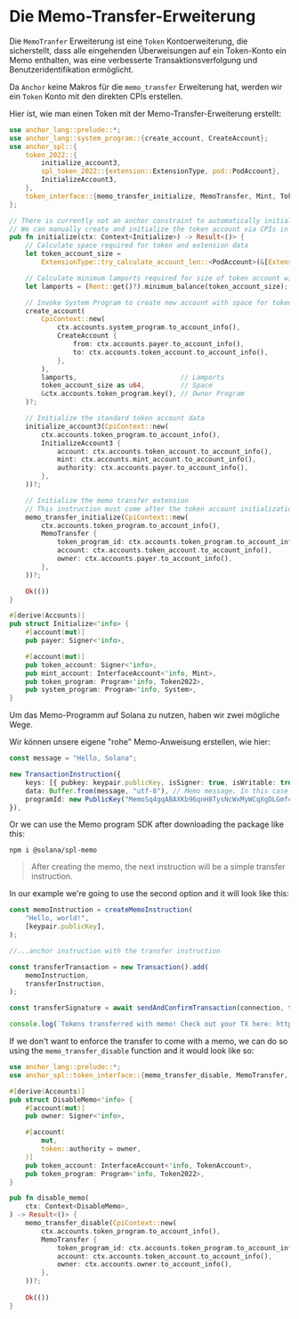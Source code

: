 
# Die Memo-Transfer-Erweiterung

Die `MemoTranfer` Erweiterung ist eine `Token` Kontoerweiterung, die sicherstellt, dass alle eingehenden Überweisungen auf ein Token-Konto ein Memo enthalten, was eine verbesserte Transaktionsverfolgung und Benutzeridentifikation ermöglicht.

<ArticleSection name="Initialisierung des Token-Kontos" id="initializing-the-token-account" level="h2" />

Da `Anchor` keine Makros für die `memo_transfer` Erweiterung hat, werden wir ein `Token` Konto mit den direkten CPIs erstellen.

Hier ist, wie man einen Token mit der Memo-Transfer-Erweiterung erstellt:

```rust
use anchor_lang::prelude::*;
use anchor_lang::system_program::{create_account, CreateAccount};
use anchor_spl::{
    token_2022::{
        initialize_account3,
        spl_token_2022::{extension::ExtensionType, pod::PodAccount},
        InitializeAccount3,
    },
    token_interface::{memo_transfer_initialize, MemoTransfer, Mint, Token2022},
};

// There is currently not an anchor constraint to automatically initialize the MemoTransfer extension
// We can manually create and initialize the token account via CPIs in the instruction handler
pub fn initialize(ctx: Context<Initialize>) -> Result<()> {
    // Calculate space required for token and extension data
    let token_account_size =
        ExtensionType::try_calculate_account_len::<PodAccount>(&[ExtensionType::MemoTransfer])?;

    // Calculate minimum lamports required for size of token account with extensions
    let lamports = (Rent::get()?).minimum_balance(token_account_size);

    // Invoke System Program to create new account with space for token account and extension data
    create_account(
        CpiContext::new(
            ctx.accounts.system_program.to_account_info(),
            CreateAccount {
                from: ctx.accounts.payer.to_account_info(),
                to: ctx.accounts.token_account.to_account_info(),
            },
        ),
        lamports,                          // Lamports
        token_account_size as u64,         // Space
        &ctx.accounts.token_program.key(), // Owner Program
    )?;

    // Initialize the standard token account data
    initialize_account3(CpiContext::new(
        ctx.accounts.token_program.to_account_info(),
        InitializeAccount3 {
            account: ctx.accounts.token_account.to_account_info(),
            mint: ctx.accounts.mint_account.to_account_info(),
            authority: ctx.accounts.payer.to_account_info(),
        },
    ))?;

    // Initialize the memo transfer extension
    // This instruction must come after the token account initialization
    memo_transfer_initialize(CpiContext::new(
        ctx.accounts.token_program.to_account_info(),
        MemoTransfer {
            token_program_id: ctx.accounts.token_program.to_account_info(),
            account: ctx.accounts.token_account.to_account_info(),
            owner: ctx.accounts.payer.to_account_info(),
        },
    ))?;

    Ok(())
}

#[derive(Accounts)]
pub struct Initialize<'info> {
    #[account(mut)]
    pub payer: Signer<'info>,

    #[account(mut)]
    pub token_account: Signer<'info>,
    pub mint_account: InterfaceAccount<'info, Mint>,
    pub token_program: Program<'info, Token2022>,
    pub system_program: Program<'info, System>,
}
```

<ArticleSection name="Token mit einem Memo übertragen" id="transferring-token-with-a-memo" level="h2" />

Um das Memo-Programm auf Solana zu nutzen, haben wir zwei mögliche Wege.

Wir können unsere eigene "rohe" Memo-Anweisung erstellen, wie hier:

```ts
const message = "Hello, Solana";

new TransactionInstruction({
    keys: [{ pubkey: keypair.publicKey, isSigner: true, isWritable: true }],
    data: Buffer.from(message, "utf-8"), // Memo message. In this case it is "Hello, Solana"
    programId: new PublicKey("MemoSq4gqABAXKb96qnH8TysNcWxMyWCqXgDLGmfcHr"), // Memo program that validates keys and memo message
}),
```

Or we can use the Memo program SDK after downloading the package like this: 

```
npm i @solana/spl-memo
```

> After creating the memo, the next instruction will be a simple transfer instruction.

In our example we're going to use the second option and it will look like this:

```ts
const memoInstruction = createMemoInstruction(
    "Hello, world!",
    [keypair.publicKey],
);

//...anchor instruction with the transfer instruction

const transferTransaction = new Transaction().add(
    memoInstruction,
    transferInstruction,
);

const transferSignature = await sendAndConfirmTransaction(connection, transferTransaction, [keypair]);

console.log(`Tokens transferred with memo! Check out your TX here: https://explorer.solana.com/tx/${transferSignature}?cluster=devnet`);
```

<ArticleSection name="Disabling and Enabling the Memo" id="disabling-and-enabling-the-memo" level="h2" />

If we don't want to enforce the transfer to come with a memo, we can do so using the `memo_transfer_disable` function and it would look like so:

```rust
use anchor_lang::prelude::*;
use anchor_spl::token_interface::{memo_transfer_disable, MemoTransfer, Token, Mint, Token2022};

#[derive(Accounts)]
pub struct DisableMemo<'info> {
    #[account(mut)]
    pub owner: Signer<'info>,

    #[account(
        mut,
        token::authority = owner,
    )]
    pub token_account: InterfaceAccount<'info, TokenAccount>,
    pub token_program: Program<'info, Token2022>,
}

pub fn disable_memo(
    ctx: Context<DisableMemo>,
) -> Result<()> {
    memo_transfer_disable(CpiContext::new(
        ctx.accounts.token_program.to_account_info(),
        MemoTransfer {
            token_program_id: ctx.accounts.token_program.to_account_info(),
            account: ctx.accounts.token_account.to_account_info(),
            owner: ctx.accounts.owner.to_account_info(),
        },
    ))?;
    
    Ok(())
}
```